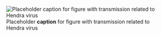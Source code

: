 ![Placeholder __caption__ for figure with transmission related to Hendra virus](/img/placeholder.jpg)